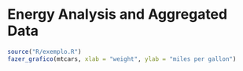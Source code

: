 # Energy Analysis and Aggregated Data

```r
source("R/exemplo.R")
fazer_grafico(mtcars, xlab = "weight", ylab = "miles per gallon")
```